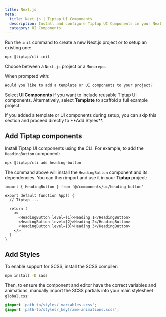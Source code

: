 ```yaml
---
title: Next.js
meta:
  title: Next.js | Tiptap UI Components
  description: Install and configure Tiptap UI Components in your Next.js project.
  category: UI Components
---
```



Run the `init` command to create a new Next.js project or to setup an existing one:

```bash
npx @tiptap/cli init
```

Choose between a `Next.js` project or a `Monorepo`.

When prompted with:

```bash
Would you like to add a template or UI components to your project?
```

Select **UI Components** if you want to include reusable Tiptap UI components.
Alternatively, select **Template** to scaffold a full example project.

<Callout title="Only add styles" variant="info">
  If you added a template or UI components during setup, you can skip this section and proceed
  directly to **Add Styles**.
</Callout>

## Add Tiptap components

Install Tiptap UI components using the CLI. For example, to add the `HeadingButton` component:

```bash
npx @tiptap/cli add heading-button
```

The command above will install the `HeadingButton` component and its dependencies. You can then import and use it in your **Tiptap** project:

```tsx
import { HeadingButton } from '@/components/ui/heading-button'

export default function App() {
  // Tiptap ...

  return (
    <>
      <HeadingButton level={1}>Heading 1</HeadingButton>
      <HeadingButton level={2}>Heading 2</HeadingButton>
      <HeadingButton level={3}>Heading 3</HeadingButton>
    </>
  )
}
```

## Add Styles

To enable support for SCSS, install the SCSS compiler:

```bash
npm install -D sass
```

Then, to ensure the component and editor have the correct variables and animations, manually import the SCSS partials into your main stylesheet `global.css`:

```css
@import 'path-to/styles/_variables.scss';
@import 'path-to/styles/_keyframe-animations.scss';
```